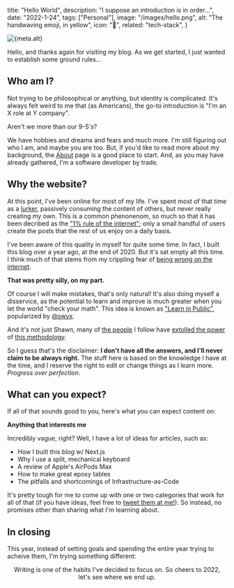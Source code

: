 <!-- Post metadata -->


  title: "Hello World",
  description: "I suppose an introduction is in order...",
  date: "2022-1-24",
  tags: ["Personal"],
  image: "/images/hello.png",
  alt: "The handwaving emoji, in yellow",
  icon: "👋",
  related: "tech-stack",
}


<div className="flex justify-center">
  <Image
    width={1024}
    height={512}
    src={banner}
    alt={meta.alt}
    placeholder="blur"
    priority
  />
</div>

<!-- Post content -->

Hello, and thanks again for visiting my blog. As we get started, I just wanted to establish some ground rules...

## Who am I?

Not trying to be philosophical or anything, but identity is complicated. It's always felt weird to me that (as Americans), the go-to introduction is "I'm an X role at Y company".

Aren't we more than our 9-5's?

We have hobbies and dreams and fears and much more. I'm still figuring out who I am, and maybe you are too. But, if you'd like to read more about my background, the [About](/about) page is a good place to start. And, as you may have already gathered, I'm a software developer by trade.

## Why the website?

At this point, I've been online for most of my life. I've spent most of that time as a [lurker](https://en.wikipedia.org/wiki/Lurker), passively consuming the content of others, but never really creating my own. This is a common phenonenom, so much so that it has been decribed as the ["1% rule of the internet"](<https://en.wikipedia.org/wiki/1%25_rule_(Internet_culture)>); only a small handful of users create the posts that the rest of us enjoy on a daily basis.

I've been aware of this quality in myself for quite some time. In fact, I built this blog over a year ago, at the end of 2020. But it's sat empty all this time. I think much of that stems from my crippling fear of [being wrong on the internet](https://xkcd.com/386/).

**That was pretty silly, on my part.**

Of course I will make mistakes, that's only natural! It's also doing myself a disservice, as the potential to learn and improve is much greater when you let the world "check your math". This idea is known as ["Learn in Public"](https://www.swyx.io/learn-in-public/), popularized by [@swyx](https://twitter.com/swyx).

And it's not just Shawn, many of [the people](https://twitter.com/Stammy/status/1393217964841787397) I follow have [extolled the power](https://www.fabrizio.so/notes/grow-on-twitter) of [this methodology](https://twitter.com/SimonHoiberg/status/1452218476807000067).

So I guess that's the disclaimer: **I don't have all the answers, and I'll never claim to be always right.** The stuff here is based on the knowledge I have at the time, and I reserve the right to edit or change things as I learn more. _Progress over perfection_.

## What can you expect?

If all of that sounds good to you, here's what you can expect content on:

**Anything that interests me**

Incredibly vague, right? Well, I have a lot of ideas for articles, such as:

- How I built this blog w/ Next.js
- Why I use a split, mechanical keyboard
- A review of Apple's AirPods Max
- How to make great epoxy tables
- The pitfalls and shortcomings of Infrastructure-as-Code

It's pretty tough for me to come up with one or two categories that work for all of that (if you have ideas, feel free to [tweet them at me!](https://twitter.com/maxpetretta)). So instead, no promises other than sharing what I'm learning about.

## In closing

This year, instead of setting goals and spending the entire year trying to acheive them, I'm trying something different:

<Tweet align="center" tweetLink="maxpetretta/status/1483882167528669184" />

Writing is one of the habits I've decided to focus on. So cheers to 2022, let's see where we end up.

